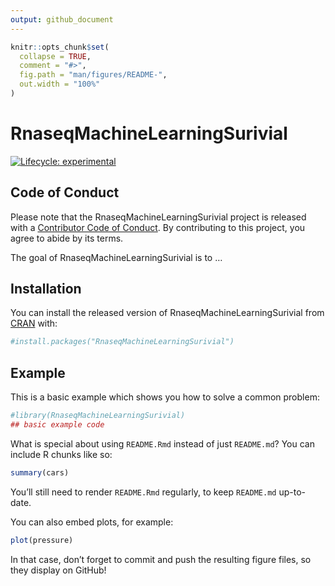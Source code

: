 ```yaml
---
output: github_document
---
```


<!-- README.md is generated from README.Rmd. Please edit that file -->

```r
knitr::opts_chunk$set(
  collapse = TRUE,
  comment = "#>",
  fig.path = "man/figures/README-",
  out.width = "100%"
)
```

# RnaseqMachineLearningSurivial

<!-- badges: start -->
[![Lifecycle: experimental](https://img.shields.io/badge/lifecycle-experimental-orange.svg)](https://www.tidyverse.org/lifecycle/#experimental)
<!-- badges: end -->

## Code of Conduct

Please note that the RnaseqMachineLearningSurivial project is released with a [Contributor Code of Conduct](https://contributor-covenant.org/version/2/0/CODE_OF_CONDUCT.html). By contributing to this project, you agree to abide by its terms.

The goal of RnaseqMachineLearningSurivial is to ...

## Installation

You can install the released version of RnaseqMachineLearningSurivial from [CRAN](https://CRAN.R-project.org) with:

``` r
#install.packages("RnaseqMachineLearningSurivial")
```

## Example

This is a basic example which shows you how to solve a common problem:

```r
#library(RnaseqMachineLearningSurivial)
## basic example code
```

What is special about using `README.Rmd` instead of just `README.md`? You can include R chunks like so:

```r
summary(cars)
```

You'll still need to render `README.Rmd` regularly, to keep `README.md` up-to-date.

You can also embed plots, for example:

```r
plot(pressure)
```

In that case, don't forget to commit and push the resulting figure files, so they display on GitHub!
